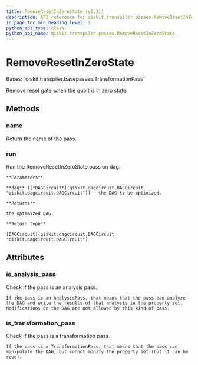 ```yaml
---
title: RemoveResetInZeroState (v0.31)
description: API reference for qiskit.transpiler.passes.RemoveResetInZeroState in qiskit v0.31
in_page_toc_min_heading_level: 1
python_api_type: class
python_api_name: qiskit.transpiler.passes.RemoveResetInZeroState
---
```


# RemoveResetInZeroState

<Class id="qiskit.transpiler.passes.RemoveResetInZeroState" isDedicatedPage={true} github="https://github.com/qiskit/qiskit/tree/stable/0.18/qiskit/transpiler/passes/optimization/remove_reset_in_zero_state.py" signature="RemoveResetInZeroState(*args, **kwargs)" modifiers="class">
  Bases: `qiskit.transpiler.basepasses.TransformationPass`

  Remove reset gate when the qubit is in zero state.

  ## Methods

  <span id="qiskit-transpiler-passes-removeresetinzerostate-name" />

  ### name

  <Function id="qiskit.transpiler.passes.RemoveResetInZeroState.name" signature="RemoveResetInZeroState.name()">
    Return the name of the pass.
  </Function>

  <span id="qiskit-transpiler-passes-removeresetinzerostate-run" />

  ### run

  <Function id="qiskit.transpiler.passes.RemoveResetInZeroState.run" signature="RemoveResetInZeroState.run(dag)">
    Run the RemoveResetInZeroState pass on dag.

    **Parameters**

    **dag** ([*DAGCircuit*](qiskit.dagcircuit.DAGCircuit "qiskit.dagcircuit.DAGCircuit")) – the DAG to be optimized.

    **Returns**

    the optimized DAG.

    **Return type**

    [DAGCircuit](qiskit.dagcircuit.DAGCircuit "qiskit.dagcircuit.DAGCircuit")
  </Function>

  ## Attributes

  ### is\_analysis\_pass

  <Attribute id="qiskit.transpiler.passes.RemoveResetInZeroState.is_analysis_pass">
    Check if the pass is an analysis pass.

    If the pass is an AnalysisPass, that means that the pass can analyze the DAG and write the results of that analysis in the property set. Modifications on the DAG are not allowed by this kind of pass.
  </Attribute>

  ### is\_transformation\_pass

  <Attribute id="qiskit.transpiler.passes.RemoveResetInZeroState.is_transformation_pass">
    Check if the pass is a transformation pass.

    If the pass is a TransformationPass, that means that the pass can manipulate the DAG, but cannot modify the property set (but it can be read).
  </Attribute>
</Class>

